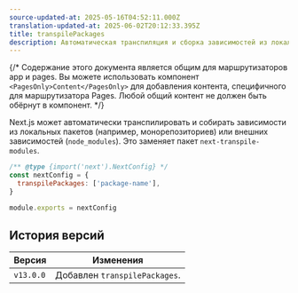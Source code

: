 ```yaml
---
source-updated-at: 2025-05-16T04:52:11.000Z
translation-updated-at: 2025-06-02T20:12:33.395Z
title: transpilePackages
description: Автоматическая транспиляция и сборка зависимостей из локальных пакетов (например, монорепозиториев) или внешних зависимостей (`node_modules`). Это заменяет пакет `next-transpile-modules`.
---
```


{/* Содержание этого документа является общим для маршрутизаторов app и pages. Вы можете использовать компонент `<PagesOnly>Content</PagesOnly>` для добавления контента, специфичного для маршрутизатора Pages. Любой общий контент не должен быть обёрнут в компонент. */}

Next.js может автоматически транспилировать и собирать зависимости из локальных пакетов (например, монорепозиториев) или внешних зависимостей (`node_modules`). Это заменяет пакет `next-transpile-modules`.

```js filename="next.config.js"
/** @type {import('next').NextConfig} */
const nextConfig = {
  transpilePackages: ['package-name'],
}

module.exports = nextConfig
```

## История версий

| Версия    | Изменения                  |
| --------- | -------------------------- |
| `v13.0.0` | Добавлен `transpilePackages`. |